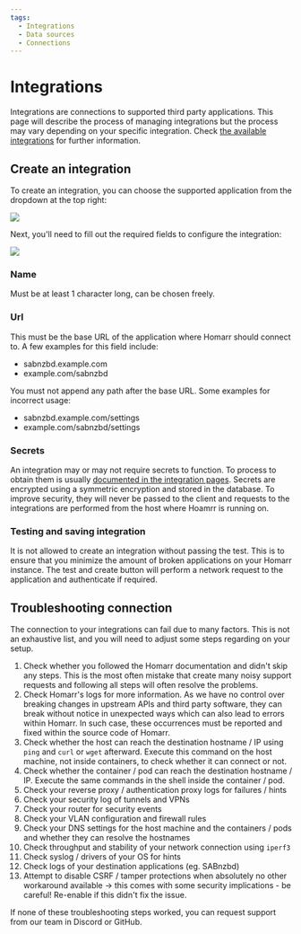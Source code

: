 ```yaml
---
tags:
  - Integrations
  - Data sources
  - Connections
---
```


# Integrations
Integrations are connections to supported third party applications.
This page will describe the process of managing integrations but the process may vary depending on your specific integration.
Check [the available integrations](/docs/category/integrations) for further information.

## Create an integration
To create an integration, you can choose the supported application from the dropdown at the top right:

![](./img/create-integration-dropdown.png)

Next, you'll need to fill out the required fields to configure the integration:

![](./img/form-create-integration.png)

### Name
Must be at least 1 character long, can be chosen freely.

### Url
This must be the base URL of the application where Homarr should connect to.
A few examples for this field include:
- sabnzbd.example.com
- example.com/sabnzbd

You must not append any path after the base URL. Some examples for incorrect usage:
- sabnzbd.example.com/settings
- example.com/sabnzbd/settings

### Secrets
An integration may or may not require secrets to function.
To process to obtain them is usually [documented in the integration pages](/docs/category/integrations).
Secrets are encrypted using a symmetric encryption and stored in the database.
To improve security, they will never be passed to the client and requests to the integrations are performed from the host where Hoamrr is running on.

### Testing and saving integration
It is not allowed to create an integration without passing the test.
This is to ensure that you minimize the amount of broken applications on your Homarr instance.
The test and create button will perform a network request to the application and authenticate if required.

## Troubleshooting connection
The connection to your integrations can fail due to many factors.
This is not an exhaustive list, and you will need to adjust some steps regarding on your setup.

1. Check whether you followed the Homarr documentation and didn't skip any steps.
This is the most often mistake that create many noisy support requests and following all steps will often resolve the problems.
2. Check Homarr's logs for more information. As we have no control over breaking changes in upstream APIs and third party software,
they can break without notice in unexpected ways which can also lead to errors within Homarr. In such case, these occurrences must be reported
and fixed within the source code of Homarr.
3. Check whether the host can reach the destination hostname / IP using ``ping`` and ``curl`` or ``wget`` afterward.
Execute this command on the host machine, not inside containers, to check whether it can connect or not.
4. Check whether the container / pod can reach the destination hostname / IP. Execute the same commands in the shell inside the container / pod.
5. Check your reverse proxy / authentication proxy logs for failures / hints
6. Check your security log of tunnels and VPNs
7. Check your router for security events
8. Check your VLAN configuration and firewall rules
9. Check your DNS settings for the host machine and the containers / pods and whether they can resolve the hostnames
10. Check throughput and stability of your network connection using ``iperf3``
11. Check syslog / drivers of your OS for hints
12. Check logs of your destination applications (eg. SABnzbd)
13. Attempt to disable CSRF / tamper protections when absolutely no other workaround available -> this comes with some security implications - be careful!
Re-enable if this didn't fix the issue.

If none of these troubleshooting steps worked, you can request support from our team in Discord or GitHub.